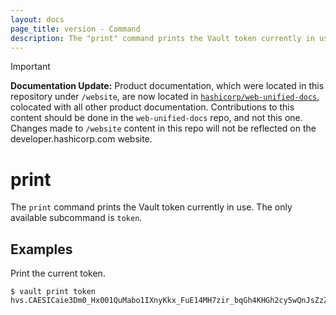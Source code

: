 ```yaml
---
layout: docs
page_title: version - Command
description: The "print" command prints the Vault token currently in use.
---
```


> [!IMPORTANT]  
> **Documentation Update:** Product documentation, which were located in this repository under `/website`, are now located in [`hashicorp/web-unified-docs`](https://github.com/hashicorp/web-unified-docs), colocated with all other product documentation. Contributions to this content should be done in the `web-unified-docs` repo, and not this one. Changes made to `/website` content in this repo will not be reflected on the developer.hashicorp.com website.

# print

The `print` command prints the Vault token currently in use. The only available subcommand is `token`.

## Examples

Print the current token.

```shell-session
$ vault print token
hvs.CAESICaie3Dm0_Hx001QuMabo1IXnyKkx_FuE14MH7zir_bqGh4KHGh2cy5wQnJsZzZ6WG82b29HUlI3eFdEQ0NPQzQ
```